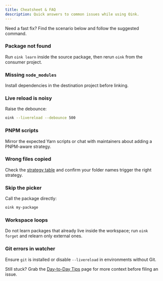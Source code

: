 ```yaml
---
title: Cheatsheet & FAQ
description: Quick answers to common issues while using Oink.
---
```



Need a fast fix? Find the scenario below and follow the suggested command.

### Package not found

Run `oink learn` inside the source package, then rerun `oink` from the consumer project.

### Missing `node_modules`

Install dependencies in the destination project before linking.

### Live reload is noisy

Raise the debounce:

```sh
oink --livereload --debounce 500
```

### PNPM scripts

Mirror the expected Yarn scripts or chat with maintainers about adding a PNPM-aware strategy.

### Wrong files copied

Check the [strategy table](/using-oink/linking-strategies/) and confirm your folder names trigger the right strategy.

### Skip the picker

Call the package directly:

```sh
oink my-package
```

### Workspace loops

Do not learn packages that already live inside the workspace; run `oink forget` and relearn only external ones.

### Git errors in watcher

Ensure `git` is installed or disable `--livereload` in environments without Git.

<Aside type="note">
  <p>Still stuck? Grab the <a href="/reference/tips/">Day-to-Day Tips</a> page for more context before filing an issue.</p>
</Aside>
